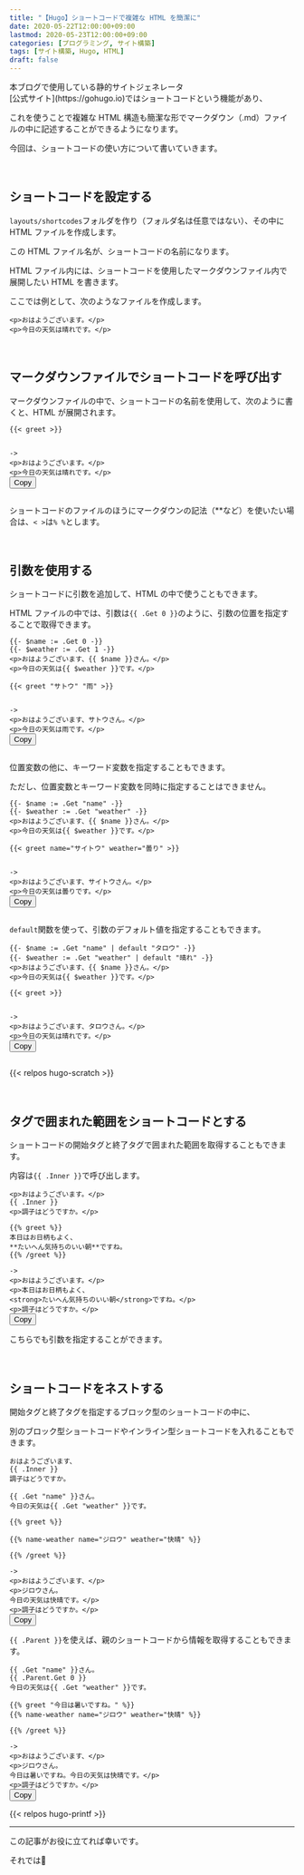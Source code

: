 ```yaml
---
title: "【Hugo】ショートコードで複雑な HTML を簡潔に"
date: 2020-05-22T12:00:00+09:00
lastmod: 2020-05-23T12:00:00+09:00
categories: [プログラミング, サイト構築]
tags: [サイト構築, Hugo, HTML]
draft: false
---
```


<p>
<tltp label="Hugo">本ブログで使用している静的サイトジェネレータ<br/>[公式サイト](https://gohugo.io)</tltp>ではショートコードという機能があり、

これを使うことで複雑な HTML 構造も簡潔な形でマークダウン（.md）ファイルの中に記述することができるようになります。
</p>

今回は、ショートコードの使い方について書いていきます。

<!--more-->

<br/>

## ショートコードを設定する

`layouts/shortcodes`フォルダを作り（フォルダ名は任意ではない）、その中に HTML ファイルを作成します。

この HTML ファイル名が、ショートコードの名前になります。

HTML ファイル内には、ショートコードを使用したマークダウンファイル内で展開したい HTML を書きます。

ここでは例として、次のようなファイルを作成します。

```go-html-template {name="/layouts/shortcodes/greet.html"}
<p>おはようございます。</p>
<p>今日の天気は晴れです。</p>
```

<br/>

## マークダウンファイルでショートコードを呼び出す

マークダウンファイルの中で、ショートコードの名前を使用して、次のように書くと、HTML が展開されます。

<div class="highlight" style="position: relative;"><pre class="chroma"><code class="language-html" data-lang="html"><span>{</span>{< greet >}}

-&gt;
<span class="p">&lt;</span><span class="nt">p</span><span class="p"></span><span class="p">&gt;</span>おはようございます。<span class="p">&lt;</span><span class="p">/</span><span class="nt">p</span><span class="p">&gt;</span>
<span class="p">&lt;</span><span class="nt">p</span><span class="p"></span><span class="p">&gt;</span>今日の天気は晴れです。<span class="p">&lt;</span><span class="p">/</span><span class="nt">p</span><span class="p">&gt;</span>
</code><button class="copy-button" type="button">Copy</button></pre></div>

ショートコードのファイルのほうにマークダウンの記法（**など）を使いたい場合は、`< >`は`% %`とします。

<br/>

## 引数を使用する

ショートコードに引数を追加して、HTML の中で使うこともできます。

HTML ファイルの中では、引数は`{{ .Get 0 }}`のように、引数の位置を指定することで取得できます。

```go-html-template {name="/layouts/shortcodes/greet.html"}
{{- $name := .Get 0 -}}
{{- $weather := .Get 1 -}}
<p>おはようございます、{{ $name }}さん。</p>
<p>今日の天気は{{ $weather }}です。</p>
```

<div class="highlight" style="position: relative;"><pre class="chroma"><code class="language-html" data-lang="html"><span>{</span>{< greet "サトウ" "雨" >}}

-&gt;
<span class="p">&lt;</span><span class="nt">p</span><span class="p"></span><span class="p">&gt;</span>おはようございます、サトウさん。<span class="p">&lt;</span><span class="p">/</span><span class="nt">p</span><span class="p">&gt;</span>
<span class="p">&lt;</span><span class="nt">p</span><span class="p"></span><span class="p">&gt;</span>今日の天気は雨です。<span class="p">&lt;</span><span class="p">/</span><span class="nt">p</span><span class="p">&gt;</span>
</code><button class="copy-button" type="button">Copy</button></pre></div>

位置変数の他に、キーワード変数を指定することもできます。

ただし、位置変数とキーワード変数を同時に指定することはできません。

```go-html-template {name="/layouts/shortcodes/greet.html"}
{{- $name := .Get "name" -}}
{{- $weather := .Get "weather" -}}
<p>おはようございます、{{ $name }}さん。</p>
<p>今日の天気は{{ $weather }}です。</p>
```

<div class="highlight" style="position: relative;"><pre class="chroma"><code class="language-html" data-lang="html"><span>{</span>{< greet name="サイトウ" weather="曇り" >}}

-&gt;
<span class="p">&lt;</span><span class="nt">p</span><span class="p"></span><span class="p">&gt;</span>おはようございます、サイトウさん。<span class="p">&lt;</span><span class="p">/</span><span class="nt">p</span><span class="p">&gt;</span>
<span class="p">&lt;</span><span class="nt">p</span><span class="p"></span><span class="p">&gt;</span>今日の天気は曇りです。<span class="p">&lt;</span><span class="p">/</span><span class="nt">p</span><span class="p">&gt;</span>
</code><button class="copy-button" type="button">Copy</button></pre></div>

`default`関数を使って、引数のデフォルト値を指定することもできます。

```go-html-template {name="/layouts/shortcodes/greet.html"}
{{- $name := .Get "name" | default "タロウ" -}}
{{- $weather := .Get "weather" | default "晴れ" -}}
<p>おはようございます、{{ $name }}さん。</p>
<p>今日の天気は{{ $weather }}です。</p>
```

<div class="highlight" style="position: relative;"><pre class="chroma"><code class="language-html" data-lang="html"><span>{</span>{< greet >}}

-&gt;
<span class="p">&lt;</span><span class="nt">p</span><span class="p"></span><span class="p">&gt;</span>おはようございます、タロウさん。<span class="p">&lt;</span><span class="p">/</span><span class="nt">p</span><span class="p">&gt;</span>
<span class="p">&lt;</span><span class="nt">p</span><span class="p"></span><span class="p">&gt;</span>今日の天気は晴れです。<span class="p">&lt;</span><span class="p">/</span><span class="nt">p</span><span class="p">&gt;</span>
</code><button class="copy-button" type="button">Copy</button></pre></div>

{{< relpos hugo-scratch >}}

<br/>

## タグで囲まれた範囲をショートコードとする

ショートコードの開始タグと終了タグで囲まれた範囲を取得することもできます。

内容は`{{ .Inner }}`で呼び出します。

```go-html-template {name="/layouts/shortcodes/greet.html"}
<p>おはようございます。</p>
{{ .Inner }}
<p>調子はどうですか。</p>
```

<div class="highlight" style="position: relative;"><pre class="chroma"><code class="language-html" data-lang="html"><span>{</span>{% greet %}}
本日はお日柄もよく、
**たいへん気持ちのいい朝**ですね。
<span>{</span>{% /greet %}}<br/>
-&gt;
<span class="p">&lt;</span><span class="nt">p</span><span class="p"></span><span class="p">&gt;</span>おはようございます。<span class="p">&lt;</span><span class="p">/</span><span class="nt">p</span><span class="p">&gt;</span>
<span class="p">&lt;</span><span class="nt">p</span><span class="p"></span><span class="p">&gt;</span>本日はお日柄もよく、
<span class="p">&lt;</span><span class="nt">strong</span><span class="p"></span><span class="p">&gt;</span>たいへん気持ちのいい朝<span class="p">&lt;</span><span class="p">/</span><span class="nt">strong</span><span class="p">&gt;</span>ですね。<span class="p">&lt;</span><span class="p">/</span><span class="nt">p</span><span class="p">&gt;</span>
<span class="p">&lt;</span><span class="nt">p</span><span class="p"></span><span class="p">&gt;</span>調子はどうですか。<span class="p">&lt;</span><span class="p">/</span><span class="nt">p</span><span class="p">&gt;</span>
</code><button class="copy-button" type="button">Copy</button></pre></div>

こちらでも引数を指定することができます。

<br/>

## ショートコードをネストする

開始タグと終了タグを指定するブロック型のショートコードの中に、

別のブロック型ショートコードやインライン型ショートコードを入れることもできます。

```go-html-template {name="/layouts/shortcodes/greet.html"}
おはようございます、
{{ .Inner }}
調子はどうですか。
```

```go-html-template {name="/layouts/shortcodes/name-weather.html"}
{{ .Get "name" }}さん。
今日の天気は{{ .Get "weather" }}です。
```

<div class="highlight" style="position: relative;"><pre class="chroma"><code class="language-html" data-lang="html"><span>{</span>{% greet %}}<br/>
<span>{</span>{% name-weather name="ジロウ" weather="快晴" %}}<br/>
<span>{</span>{% /greet %}}<br/>
-&gt;
<span class="p">&lt;</span><span class="nt">p</span><span class="p"></span><span class="p">&gt;</span>おはようございます、<span class="p">&lt;</span><span class="p">/</span><span class="nt">p</span><span class="p">&gt;</span>
<span class="p">&lt;</span><span class="nt">p</span><span class="p"></span><span class="p">&gt;</span>ジロウさん。
今日の天気は快晴です。<span class="p">&lt;</span><span class="p">/</span><span class="nt">p</span><span class="p">&gt;</span>
<span class="p">&lt;</span><span class="nt">p</span><span class="p"></span><span class="p">&gt;</span>調子はどうですか。<span class="p">&lt;</span><span class="p">/</span><span class="nt">p</span><span class="p">&gt;</span>
</code><button class="copy-button" type="button">Copy</button></pre></div>

`{{ .Parent }}`を使えば、親のショートコードから情報を取得することもできます。

```go-html-template {name="/layouts/shortcodes/name-weather.html", hl_lines=[2]}
{{ .Get "name" }}さん。
{{ .Parent.Get 0 }}
今日の天気は{{ .Get "weather" }}です。
```

<div class="highlight" style="position: relative;"><pre class="chroma"><code class="language-html" data-lang="html"><span class="hl"><span>{</span>{% greet <span class="mark">"今日は暑いですね。"</span> %}}</span>
<span>{</span>{% name-weather name="ジロウ" weather="快晴" %}}<br/>
<span>{</span>{% /greet %}}<br/>
-&gt;
<span class="p">&lt;</span><span class="nt">p</span><span class="p"></span><span class="p">&gt;</span>おはようございます、<span class="p">&lt;</span><span class="p">/</span><span class="nt">p</span><span class="p">&gt;</span>
<span class="p">&lt;</span><span class="nt">p</span><span class="p"></span><span class="p">&gt;</span>ジロウさん。
<span class="hl">今日は暑いですね。</span>今日の天気は快晴です。<span class="p">&lt;</span><span class="p">/</span><span class="nt">p</span><span class="p">&gt;</span>
<span class="p">&lt;</span><span class="nt">p</span><span class="p"></span><span class="p">&gt;</span>調子はどうですか。<span class="p">&lt;</span><span class="p">/</span><span class="nt">p</span><span class="p">&gt;</span>
</code><button class="copy-button" type="button">Copy</button></pre></div>

{{< relpos hugo-printf >}}

---

この記事がお役に立てれば幸いです。

それでは👋
